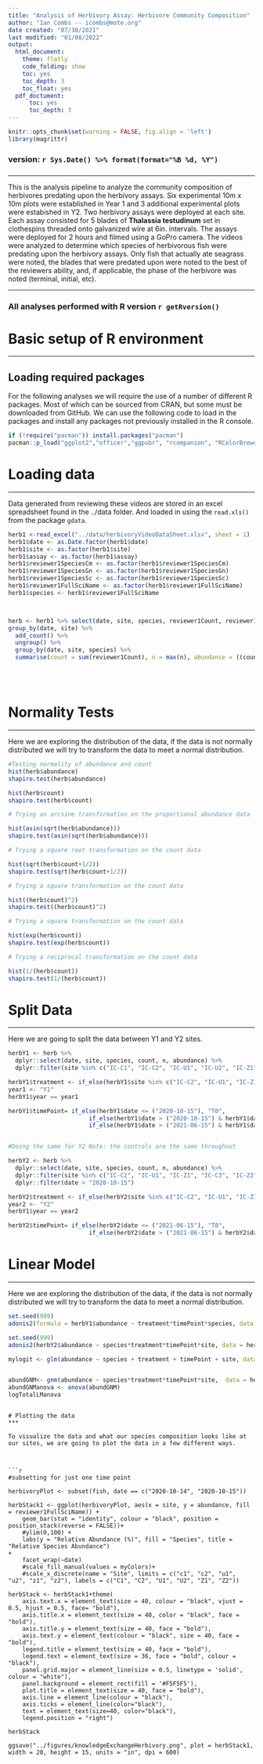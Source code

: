 ```yaml
---
title: "Analysis of Herbivory Assay: Herbivore Community Composition"
author: "Ian Combs -- icombs@mote.org"
date created: "07/30/2021"
last modified: "01/08/2022"
output:
  html_document:
    theme: flatly
    code_folding: show
    toc: yes
    toc_depth: 3
    toc_float: yes
  pdf_doctument:
      toc: yes
      toc_depth: 3
---
```

```r
knitr::opts_chunk$set(warning = FALSE, fig.align = 'left')
library(magrittr)
```

### version: `r Sys.Date() %>% format(format="%B %d, %Y")`
###
***
This is the analysis pipeline to analyze the community composition of herbivores predating upon the herbivory assays. Six experimental 10m x 10m plots were established in Year 1 and 3 additional experimental plots were estabished in Y2. Two herbivory assays were deployed at each site. Each assay consisted for 5 blades of **Thalassia testudinum** set in clothespins threaded onto galvanized wire at 6in. intervals. The assays were deployed for 2 hours and filmed using a GoPro camera. The videos were analyzed to determine which species of herbivorous fish were predating upon the herbivory assays. Only fish that actually ate seagrass were noted, the blades that were predated upon were noted to the best of the reviewers ability, and, if applicable, the phase of the herbivore was noted (terminal, initial, etc).


***

### All analyses performed with R version `r getRversion()`


# Basic setup of R environment
***
## Loading required packages
For the following analyses we will require the use of a number of different R packages. Most of which can be sourced from CRAN, but some must be downloaded from GitHub. We can use the following code to load in the packages and install any packages not previously installed in the R console. 

```r
if (!require("pacman")) install.packages("pacman")
pacman::p_load("ggplot2","officer","ggpubr", "rcompanion", "RColorBrewer", "patchwork", "magrittr","reshape2", "stringr", "plyr", "dplyr", "flextable", "tidyr", "tibble", "vegan", "gdata", "readxl", "EnvStats", "emmeans", "MuMIn", "sjstats", "lmerTest", "gnm")


```



# Loading data
***
Data generated from reviewing these videos are stored in an excel spreadsheet found in the ../data folder. And loaded in using the `read.xls()` from the package `gdata`.  

```r
herb1 <-read_excel("../data/herbivoryVideoDataSheet.xlsx", sheet = 1)
herb1$date <- as.Date.factor(herb1$date)
herb1$site <- as.factor(herb1$site)
herb1$assay <- as.factor(herb1$assay)
herb1$reviewer1SpeciesCm <- as.factor(herb1$reviewer1SpeciesCm)
herb1$reviewer1SpeciesGn <- as.factor(herb1$reviewer1SpeciesGn)
herb1$reviewer1SpeciesSc <- as.factor(herb1$reviewer1SpeciesSc)
herb1$reviewer1FullSciName <- as.factor(herb1$reviewer1FullSciName)
herb1$species <- herb1$reviewer1FullSciName



herb <- herb1 %>% select(date, site, species, reviewer1Count, reviewer1Blade) %>%
group_by(date, site) %>% 
  add_count() %>% 
  ungroup() %>% 
  group_by(date, site, species) %>% 
  summarise(count = sum(reviewer1Count), n = max(n), abundance = ((count/n)))


```

<br><br>

# Normality Tests
***
Here we are exploring the distribution of the data, if the data is not normally distributed we will try to transform the data to meet a normal distribution.  

```r

#Testing normality of abundance and count
hist(herb$abundance)
shapiro.test(herb$abundance)

hist(herb$count)
shapiro.test(herb$count)

# Trying an arcsine transformation on the proportional abundance data

hist(asin(sqrt(herb$abundance)))
shapiro.test(asin(sqrt(herb$abundance)))

# Trying a square root transformation on the count data

hist(sqrt(herb$count+1/2))
shapiro.test(sqrt(herb$count+1/2))

# Trying a square transformation on the count data

hist((herb$count)^2)
shapiro.test((herb$count)^2)

# Trying a square transformation on the count data

hist(exp(herb$count))
shapiro.test(exp(herb$count))

# Trying a reciprocal transformation on the count data

hist(1/(herb$count))
shapiro.test(1/(herb$count))


```
# Split Data
***
Here we are going to split the data between Y1 and Y2 sites. 

```r
herbY1 <- herb %>% 
  dplyr::select(date, site, species, count, n, abundance) %>% 
  dplyr::filter(site %in% c("IC-C1", "IC-C2", "IC-U1", "IC-U2", "IC-Z1", "IC-Z2"))

herbY1$treatment <- if_else(herbY1$site %in% c("IC-C2", "IC-U1", "IC-Z1"), "Control", "Outplanted")
year1 <- "Y1"
herbY1$year == year1

herbY1$timePoint= if_else(herbY1$date <= ("2020-10-15"), "T0",
                       if_else(herbY1$date > ("2020-10-15") & herbY1$date <= ("2021-06-15"), "T6",
                       if_else(herbY1$date > ("2021-06-15") & herbY1$date <= ("2022-01-28"), "T12", "T18")))


#Doing the same for Y2 Note: the controls are the same throughout 

herbY2 <- herb %>% 
  dplyr::select(date, site, species, count, n, abundance) %>% 
  dplyr::filter(site %in% c("IC-C2", "IC-U1", "IC-Z1", "IC-C3", "IC-Z3", "IC-U3")) %>% 
  dplyr::filter(date > "2020-10-15")

herbY2$treatment <- if_else(herbY2$site %in% c("IC-C2", "IC-U1", "IC-Z1"), "Control", "Outplanted")
year2 <- "Y2"
herbY1$year == year2

herbY2$timePoint= if_else(herbY2$date <= ("2021-06-15"), "T0",
                       if_else(herbY2$date > ("2021-06-15") & herbY2$date <= ("2022-01-28"), "T6", "T12"))


```



# Linear Model 
***
Here we are exploring the distribution of the data, if the data is not normally distributed we will try to transform the data to meet a normal distribution.  

```r

set.seed(999)
adonis2(formula = herbY1$abundance ~ treatment*timePoint*species, data = herbY1, method = "euclidian", permutations = 9999)

set.seed(999)
adonis2(herbY2$abundance ~ species*treatment*timePoint*site, data = herbY2, method = "euclidian", permutations = 9999)

mylogit <- glm(abundance ~ species + treatment + timePoint + site, data = herbY2, family = "binomial")


abundGNM<- gnm(abundance ~ species*treatment*timePoint*site,  data = herbY2)
abundGNManova <- anova(abundGNM)
logTotalLManova


```



```

# Plotting the data
***

To visualize the data and what our species composition looks like at our sites, we are going to plot the data in a few different ways.



```r

#subsetting for just one time point

herbivoryPlot <- subset(fish, date == c("2020-10-14", "2020-10-15"))

herbStack1 <- ggplot(herbivoryPlot, aes(x = site, y = abundance, fill = reviewer1FullSciName)) + 
    geom_bar(stat = "identity", colour = "black", position = position_stack(reverse = FALSE))+
    #ylim(0,100) + 
    labs(y = "Relative Abundance (%)", fill = "Species", title = "Relative Species Abundance")
+
    facet_wrap(~date)
    #scale_fill_manual(values = myColors)+
    #scale_x_discrete(name = "Site", limits = c("c1", "c2", "u1", "u2", "z1", "z2"), labels = c("C1", "C2", "U1", "U2", "Z1", "Z2"))
    
herbStack <- herbStack1+theme(
    axis.text.x = element_text(size = 40, colour = "black", vjust = 0.5, hjust = 0.5, face= "bold"), 
    axis.title.x = element_text(size = 40, color = "black", face = "bold"),
    axis.title.y = element_text(size = 40, face = "bold"), 
    axis.text.y = element_text(colour = "black", size = 40, face = "bold"),
    legend.title = element_text(size = 40, face = "bold"), 
    legend.text = element_text(size = 36, face = "bold", colour = "black"), 
    panel.grid.major = element_line(size = 0.5, linetype = 'solid', colour = "white"),
    panel.background = element_rect(fill = '#F5F5F5'), 
    plot.title = element_text(size = 40, face = "bold"), 
    axis.line = element_line(colour = "black"), 
    axis.ticks = element_line(color="black"), 
    text = element_text(size=40, color="black"), 
    legend.position = "right")

herbStack

ggsave("../figures/knowledgeExchangeHerbivory.png", plot = herbStack1, width = 20, height = 15, units = "in", dpi = 600)



```














